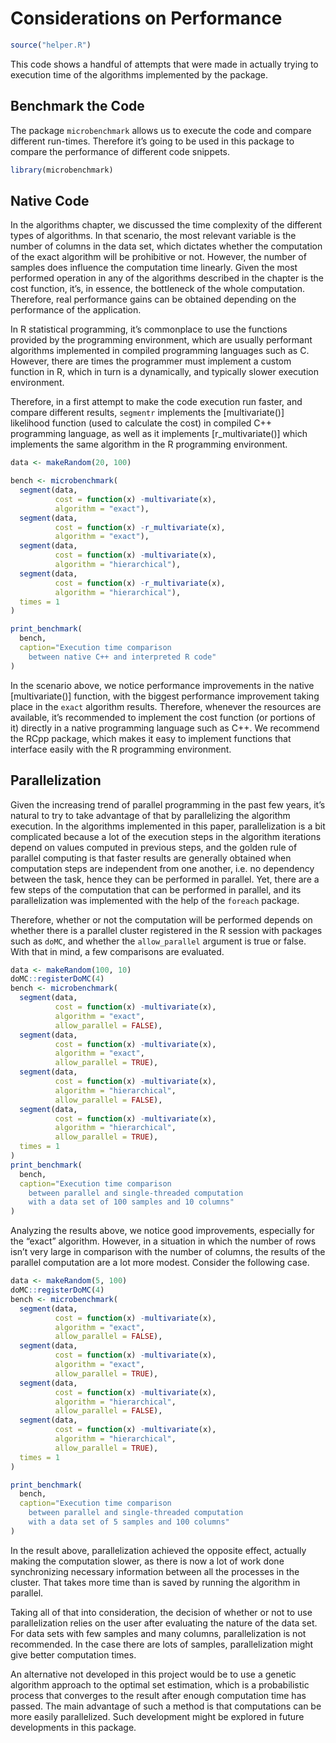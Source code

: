 # Considerations on Performance

```r
source("helper.R")
```

This code shows a handful of attempts that were made in actually trying to execution
time of the algorithms implemented by the package.

## Benchmark the Code

The package `microbenchmark` allows us to execute the code and compare different run-times.
Therefore it's going to be used in this package to compare the performance of different
code snippets.

```r
library(microbenchmark)
```

## Native Code

In the algorithms chapter, we discussed the time complexity of the different types of
algorithms. In that scenario, the most relevant variable is the number of columns
in the data set, which dictates whether the computation of the exact algorithm will
be prohibitive or not. However, the number of samples does influence the computation
time linearly. Given the most performed operation in any of the algorithms described
in the chapter is the cost function, it's, in essence, the bottleneck of the
whole computation. Therefore, real performance gains can be obtained depending on
the performance of the application.

In R statistical programming, it's commonplace to use the functions provided by the
programming environment, which are usually performant algorithms implemented in compiled
programming languages such as C. However, there are times the programmer must implement
a custom function in R, which in turn is a dynamically, and typically slower execution
environment.

Therefore, in a first attempt to make the code execution run faster, and
compare different results, `segmentr` implements the [multivariate()]
likelihood function (used to calculate the cost) in compiled C++ programming
language, as well as it implements [r_multivariate()] which implements the same
algorithm in the R programming environment.

```r
data <- makeRandom(20, 100)

bench <- microbenchmark(
  segment(data,
          cost = function(x) -multivariate(x),
          algorithm = "exact"),
  segment(data,
          cost = function(x) -r_multivariate(x),
          algorithm = "exact"),
  segment(data,
          cost = function(x) -multivariate(x),
          algorithm = "hierarchical"),
  segment(data,
          cost = function(x) -r_multivariate(x),
          algorithm = "hierarchical"),
  times = 1
)

print_benchmark(
  bench,
  caption="Execution time comparison
    between native C++ and interpreted R code"
)
```

In the scenario above, we notice performance improvements in the native [multivariate()]
function, with the biggest performance improvement taking place in the `exact` algorithm
results. Therefore, whenever the resources are available, it's recommended to implement
the cost function (or portions of it) directly in a native programming language such as C++. We recommend
the RCpp package, which makes it easy to implement functions that interface easily with
the R programming environment.

## Parallelization

Given the increasing trend of parallel programming in the past few years, it's natural
to try to take advantage of that by parallelizing the algorithm execution. In the
algorithms implemented in this paper, parallelization is a bit complicated because
a lot of the execution steps in the algorithm iterations depend on values computed
in previous steps, and the golden rule of parallel computing is that faster results
are generally obtained when computation steps are independent from one another, i.e.
no dependency between the task, hence they can be performed in parallel. Yet, there are
a few steps of the computation that can be performed in parallel, and its parallelization
was implemented with the help of the `foreach` package.

Therefore, whether or not the computation will be performed depends on whether there is
a parallel cluster registered in the R session with packages such as `doMC`, and whether
the `allow_parallel` argument is true or false. With that in mind, a few comparisons are evaluated.

```r
data <- makeRandom(100, 10)
doMC::registerDoMC(4)
bench <- microbenchmark(
  segment(data,
          cost = function(x) -multivariate(x),
          algorithm = "exact",
          allow_parallel = FALSE),
  segment(data,
          cost = function(x) -multivariate(x),
          algorithm = "exact",
          allow_parallel = TRUE),
  segment(data,
          cost = function(x) -multivariate(x),
          algorithm = "hierarchical",
          allow_parallel = FALSE),
  segment(data,
          cost = function(x) -multivariate(x),
          algorithm = "hierarchical",
          allow_parallel = TRUE),
  times = 1
)
print_benchmark(
  bench,
  caption="Execution time comparison
    between parallel and single-threaded computation
    with a data set of 100 samples and 10 columns"
)
```

Analyzing the results above, we notice good improvements, especially for the "exact" algorithm.
However, in a situation in which the number of rows isn't very large in comparison with the
number of columns, the results of the parallel computation are a lot more modest.
Consider the following case.

```r
data <- makeRandom(5, 100)
doMC::registerDoMC(4)
bench <- microbenchmark(
  segment(data,
          cost = function(x) -multivariate(x),
          algorithm = "exact",
          allow_parallel = FALSE),
  segment(data,
          cost = function(x) -multivariate(x),
          algorithm = "exact",
          allow_parallel = TRUE),
  segment(data,
          cost = function(x) -multivariate(x),
          algorithm = "hierarchical",
          allow_parallel = FALSE),
  segment(data,
          cost = function(x) -multivariate(x),
          algorithm = "hierarchical",
          allow_parallel = TRUE),
  times = 1
)

print_benchmark(
  bench,
  caption="Execution time comparison
    between parallel and single-threaded computation
    with a data set of 5 samples and 100 columns"
)
```

In the result above, parallelization achieved the opposite effect, actually making the
computation slower, as there is now a lot of work done synchronizing necessary information
between all the processes in the cluster. That takes more time than is saved by running
the algorithm in parallel.

Taking all of that into consideration, the decision of whether or not to use parallelization
relies on the user after evaluating the nature of the data set. For data sets with few samples
and many columns, parallelization is not recommended. In the case there are lots of samples,
parallelization might give better computation times.

An alternative not developed in this project would be to use a genetic algorithm approach to
the optimal set estimation, which is a probabilistic process that converges to the result
after enough computation time has passed. The main advantage of such a method is that computations
can be more easily parallelized. Such development might be explored in future developments in
this package.
